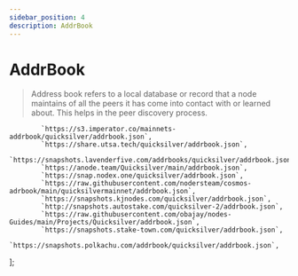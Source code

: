 ```yaml
---
sidebar_position: 4
description: AddrBook
---
```


# AddrBook

> Address book refers to a local database or record that a node maintains of all the peers it has come into contact with or learned about. This helps in the peer discovery process.



            `https://s3.imperator.co/mainnets-addrbook/quicksilver/addrbook.json`,
            `https://share.utsa.tech/quicksilver/addrbook.json`,
            `https://snapshots.lavenderfive.com/addrbooks/quicksilver/addrbook.json`,
            `https://anode.team/Quicksilver/main/addrbook.json`,
            `https://snap.nodex.one/quicksilver/addrbook.json`,
            `https://raw.githubusercontent.com/nodersteam/cosmos-adrbook/main/quicksilvermainnet/addrbook.json`,
            `https://snapshots.kjnodes.com/quicksilver/addrbook.json`,
            `http://snapshots.autostake.com/quicksilver-2/addrbook.json`,
            `https://raw.githubusercontent.com/obajay/nodes-Guides/main/Projects/Quicksilver/addrbook.json`,
            `https://snapshots.stake-town.com/quicksilver/addrbook.json`,
            `https://snapshots.polkachu.com/addrbook/quicksilver/addrbook.json`,
];



<SelectPaste endpoints={endpoints} codeTemplate={addrBook} home={home} binary={binary} tip="Click on any endpoint to paste it into the code block." />